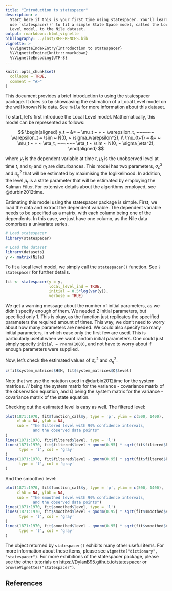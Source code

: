 ```yaml
---
title: "Introduction to statespacer"
description: >
  Start here if this is your first time using statespacer. You'll learn how to 
  use `statespacer()` to fit a simple State Space model, called the Local 
  Level model, to the Nile dataset.
output: rmarkdown::html_vignette
bibliography: ../inst/REFERENCES.bib
vignette: >
  %\VignetteIndexEntry{Introduction to statespacer}
  %\VignetteEngine{knitr::rmarkdown}
  %\VignetteEncoding{UTF-8}
---
```


```r
knitr::opts_chunk$set(
  collapse = TRUE,
  comment = "#>"
)
```

This document provides a brief introduction to using the statespacer package. It does so by showcasing the estimation of a Local Level model on the well known Nile data. See `?Nile` for more information about this dataset.

To start, let's first introduce the Local Level model. Mathematically, this model can be represented as follows:

$$
\begin{aligned}
 y_t ~ &= ~ \mu_t ~ + ~ \varepsilon_t, ~~~~~~ \varepsilon_t ~ \sim ~ N(0, ~ \sigma_\varepsilon^2), \\
 \mu_{t+1} ~ &= ~ \mu_t ~ + ~ \eta_t, ~~~~~~ \eta_t ~ \sim ~ N(0, ~ \sigma_\eta^2),
\end{aligned}
$$

where $y_t$ is the dependent variable at time $t$, $\mu_t$ is the unobserved level at time $t$, and $\varepsilon_t$ and $\eta_t$ are disturbances. This model has two parameters, $\sigma_\varepsilon^2$ and $\sigma_\eta^2$ that will be estimated by maximising the loglikelihood. In addition, the level $\mu_t$ is a state parameter that will be estimated by employing the Kalman Filter. For extensive details about the algorithms employed, see @durbin2012time.

Estimating this model using the statespacer package is simple. First, we load the data and extract the dependent variable. The dependent variable needs to be specified as a matrix, with each column being one of the dependents. In this case, we just have one column, as the Nile data comprises a univariate series.

```r
# Load statespacer
library(statespacer)

# Load the dataset
library(datasets)
y <- matrix(Nile)
```

To fit a local level model, we simply call the `statespacer()` function. See `?statespacer` for further details.

```r
fit <- statespacer(y = y,
                   local_level_ind = TRUE,
                   initial = 0.5*log(var(y)),
                   verbose = TRUE)
```

We get a warning message about the number of initial parameters, as we didn't specify enough of them. We needed 2 initial parameters, but specified only 1. This is okay, as the function just replicates the specified parameters the required amount of times. This way, we don't need to worry about how many parameters are needed. We could also specify too many initial parameters, in which case only the first few are used. This is particularly useful when we want random initial parameters. One could just simply specify `initial = rnorm(1000)`, and not have to worry about if enough parameters were supplied.

Now, let's check the estimated values of $\sigma_\varepsilon^2$ and $\sigma_\eta^2$.

```r
c(fit$system_matrices$H$H, fit$system_matrices$Q$level)
```

Note that we use the notation used in @durbin2012time for the system matrices. $H$ being the system matrix for the variance - covariance matrix of the observation equation, and $Q$ being the system matrix for the variance - covariance matrix of the state equation.

Checking out the estimated level is easy as well. The filtered level:

```r
plot(1871:1970, fit$function_call$y, type = 'p', ylim = c(500, 1400), 
     xlab = NA, ylab = NA, 
     sub = "The filtered level with 90% confidence intervals, 
            and the observed data points"
)
lines(1871:1970, fit$filtered$level, type = 'l')
lines(1871:1970, fit$filtered$level + qnorm(0.95) * sqrt(fit$filtered$P[1,1,]), 
      type = 'l', col = 'gray'
)
lines(1871:1970, fit$filtered$level - qnorm(0.95) * sqrt(fit$filtered$P[1,1,]), 
      type = 'l', col = 'gray'
)
```

And the smoothed level:

```r
plot(1871:1970, fit$function_call$y, type = 'p', ylim = c(500, 1400), 
     xlab = NA, ylab = NA, 
     sub = "The smoothed level with 90% confidence intervals, 
            and the observed data points")
lines(1871:1970, fit$smoothed$level, type = 'l')
lines(1871:1970, fit$smoothed$level + qnorm(0.95) * sqrt(fit$smoothed$V[1,1,]),
      type = 'l', col = 'gray'
)
lines(1871:1970, fit$smoothed$level - qnorm(0.95) * sqrt(fit$smoothed$V[1,1,]),
      type = 'l', col = 'gray'
)
```

The object returned by `statespacer()` exhibits many other useful items. For more information about these items, please see `vignette("dictionary", "statespacer")`. For more exhibitions of the statespacer package, please see the other tutorials on <https://DylanB95.github.io/statespacer> or `browseVignettes("statespacer")`.

## References
